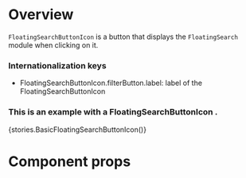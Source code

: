 
<Meta
    title="Modules/Listview/Components/FloatingSearchButtonIcon"
    component={FloatingSearchButtonIcon}
/>

# Overview

`FloatingSearchButtonIcon` is a button that displays the `FloatingSearch` module when clicking on it.

### Internationalization keys

-   FloatingSearchButtonIcon.filterButton.label: label of the FloatingSearchButtonIcon

### This is an example with a FloatingSearchButtonIcon .

<Preview>
    <Story name="FloatingSearchButtonIcon">{stories.BasicFloatingSearchButtonIcon()}</Story>
</Preview>

# Component props

<Props of={FloatingSearchButtonIcon} />
